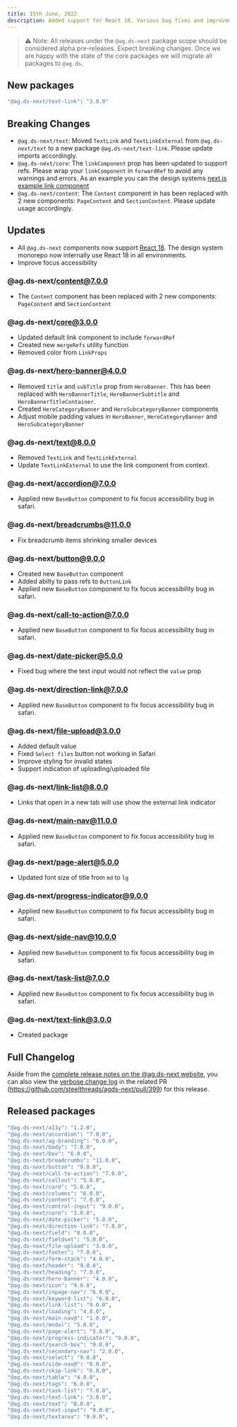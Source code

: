 ```yaml
---
title: 15th June, 2022
description: Added support for React 18. Various bug fixes and improvements.
---
```


> ⚠️ Note: All releases under the `@ag.ds-next` package scope should be considered alpha pre-releases. Expect breaking changes. Once we are happy with the state of the core packages we will migrate all packages to `@ag.ds`.

## New packages

```sh
"@ag.ds-next/text-link": "3.0.0"
```

## Breaking Changes

- `@ag.ds-next/text`: Moved `TextLink` and `TextLinkExternal` from `@ag.ds-next/text` to a new package `@ag.ds-next/text-link`. Please update imports accordingly.
- `@ag.ds-next/core`: The `linkComponent` prop has been updated to support refs. Please wrap your `linkComponent` in `forwardRef` to avoid any warnings and errors. As an example you can the design systems [next.js example link component](https://github.com/steelthreads/agds-next/blob/main/example-site/components/LinkComponent.tsx)
- `@ag.ds-next/content`: The `Content` component in has been replaced with 2 new components: `PageContent` and `SectionContent`. Please update usage accordingly.

## Updates

- All `@ag.ds-next` components now support [React 18](https://reactjs.org/blog/2022/03/29/react-v18.html). The design system monorepo now internally use React 18 in all environments.
- Improve focus accessibility

### @ag.ds-next/content@7.0.0

- The `Content` component has been replaced with 2 new components: `PageContent` and `SectionContent`

### @ag.ds-next/core@3.0.0

- Updated default link component to include `forwardRef`
- Created new `mergeRefs` utility function
- Removed color from `LinkProps`

### @ag.ds-next/hero-banner@4.0.0

- Removed `title` and `subTitle` prop from `HeroBanner`. This has been replaced with `HeroBannerTitle`, `HeroBannerSubtitle` and `HeroBannerTitleContainer`.
- Created `HeroCategoryBanner` and `HeroSubcategoryBanner` components
- Adjust mobile padding values in `HeroBanner`, `HeroCategoryBanner` and `HeroSubcategoryBanner`

### @ag.ds-next/text@8.0.0

- Removed `TextLink` and `TextLinkExternal`
- Update `TextLinkExternal` to use the link component from context.

### @ag.ds-next/accordion@7.0.0

- Applied new `BaseButton` component to fix focus accessibility bug in safari.

### @ag.ds-next/breadcrumbs@11.0.0

- Fix breadcrumb items shrinking smaller devices

### @ag.ds-next/button@9.0.0

- Created new `BaseButton` component
- Added abilty to pass refs to `ButtonLink`
- Applied new `BaseButton` component to fix focus accessibility bug in safari.

### @ag.ds-next/call-to-action@7.0.0

- Applied new `BaseButton` component to fix focus accessibility bug in safari.

### @ag.ds-next/date-picker@5.0.0

- Fixed bug where the text input would not reflect the `value` prop

### @ag.ds-next/direction-link@7.0.0

- Applied new `BaseButton` component to fix focus accessibility bug in safari.

### @ag.ds-next/file-upload@3.0.0

- Added default value
- Fixed `Select files` button not working in Safari
- Improve styling for invalid states
- Support indication of uploading/uploaded file

### @ag.ds-next/link-list@8.0.0

- Links that open in a new tab will use show the external link indicator

### @ag.ds-next/main-nav@11.0.0

- Applied new `BaseButton` component to fix focus accessibility bug in safari.

### @ag.ds-next/page-alert@5.0.0

- Updated font size of title from `md` to `lg`

### @ag.ds-next/progress-indicator@9.0.0

- Applied new `BaseButton` component to fix focus accessibility bug in safari.

### @ag.ds-next/side-nav@10.0.0

- Applied new `BaseButton` component to fix focus accessibility bug in safari.

### @ag.ds-next/task-list@7.0.0

- Applied new `BaseButton` component to fix focus accessibility bug in safari.

### @ag.ds-next/text-link@3.0.0

- Created package

## Full Changelog

Aside from the [complete release notes on the @ag.ds-next website](https://steelthreads.github.io/agds-next/releases/2022-06-15), you can also view the [verbose change log](https://github.com/steelthreads/agds-next/pull/399) in the related PR (https://github.com/steelthreads/agds-next/pull/399) for this release.

## Released packages

```sh
"@ag.ds-next/a11y": "1.2.0",
"@ag.ds-next/accordion": "7.0.0",
"@ag.ds-next/ag-branding": "6.0.0",
"@ag.ds-next/body": "7.0.0",
"@ag.ds-next/box": "6.0.0",
"@ag.ds-next/breadcrumbs": "11.0.0",
"@ag.ds-next/button": "9.0.0",
"@ag.ds-next/call-to-action": "7.0.0",
"@ag.ds-next/callout": "5.0.0",
"@ag.ds-next/card": "5.0.0",
"@ag.ds-next/columns": "6.0.0",
"@ag.ds-next/content": "7.0.0",
"@ag.ds-next/control-input": "9.0.0",
"@ag.ds-next/core": "3.0.0",
"@ag.ds-next/date-picker": "5.0.0",
"@ag.ds-next/direction-link": "7.0.0",
"@ag.ds-next/field": "8.0.0",
"@ag.ds-next/fieldset": "5.0.0",
"@ag.ds-next/file-upload": "3.0.0",
"@ag.ds-next/footer": "7.0.0",
"@ag.ds-next/form-stack": "4.0.0",
"@ag.ds-next/header": "9.0.0",
"@ag.ds-next/heading": "7.0.0",
"@ag.ds-next/hero-banner": "4.0.0",
"@ag.ds-next/icon": "9.0.0",
"@ag.ds-next/inpage-nav": "6.0.0",
"@ag.ds-next/keyword-list": "6.0.0",
"@ag.ds-next/link-list": "9.0.0",
"@ag.ds-next/loading": "4.0.0",
"@ag.ds-next/main-nav@": "1.0.0",
"@ag.ds-next/modal": "5.0.0",
"@ag.ds-next/page-alert": "5.0.0",
"@ag.ds-next/progress-indicator": "9.0.0",
"@ag.ds-next/search-box": "9.0.0",
"@ag.ds-next/secondary-nav": "2.0.0",
"@ag.ds-next/select": "9.0.0",
"@ag.ds-next/side-nav@": "0.0.0",
"@ag.ds-next/skip-link": "6.0.0",
"@ag.ds-next/table": "4.0.0",
"@ag.ds-next/tags": "6.0.0",
"@ag.ds-next/task-list": "7.0.0",
"@ag.ds-next/text-link": "3.0.0",
"@ag.ds-next/text": "8.0.0",
"@ag.ds-next/text-input": "9.0.0",
"@ag.ds-next/textarea": "9.0.0",
```
